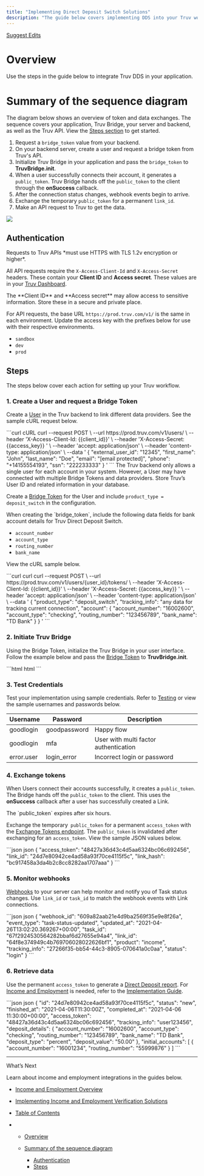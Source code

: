```yaml
---
title: "Implementing Direct Deposit Switch Solutions"
description: "The guide below covers implementing DDS into your Truv workflow."
---
```


[Suggest Edits](/edit/implementation-direct-deposit-switch)

# Overview

Use the steps in the guide below to integrate Truv DDS in your application.

# Summary of the sequence diagram

The diagram below shows an overview of token and data exchanges. The sequence covers your application, Truv Bridge, your server and backend, as well as the Truv API. View the [Steps section](#steps) to get started.

1. Request a `bridge_token` value from your backend.
2. On your backend server, create a user and request a bridge token from Truv's API.
3. Initialize Truv Bridge in your application and pass the `bridge_token` to **TruvBridge.init**.
4. When a user successfully connects their account, it generates a `public_token`. Truv Bridge hands off the `public_token` to the client through the **onSuccess** callback.
5. After the connection status changes, webhook events begin to arrive.
6. Exchange the temporary `public_token` for a permanent `link_id`.
7. Make an API request to Truv to get the data.

![](/images/docs/371813e-Image_103_1.png)

## Authentication

<Info>
  Requests to Truv APIs *must use HTTPS with TLS 1.2v encryption or higher*.
</Info>

All API requests require the `X-Access-Client-Id` and `X-Access-Secret` headers. These contain your **Client ID** and **Access secret**. These values are in your [Truv Dashboard](https://dashboard.truv.com/app/development/keys).

<Warning>
  The **Client ID** and **Access secret** may allow access to sensitive information. Store these in a secure and private place.
</Warning>

For API requests, the base URL `https://prod.truv.com/v1/` is the same in each environment. Update the access key with the prefixes below for use with their respective environments.

* `sandbox`
* `dev`
* `prod`

## Steps

The steps below cover each action for setting up your Truv workflow.

### 1. Create a User and request a Bridge Token

Create a [User](/reference/users) in the Truv backend to link different data providers. See the sample cURL request below.

<CodeGroup>
  ```curl cURL
  curl --request POST \
       --url https://prod.truv.com/v1/users/ \
       --header 'X-Access-Client-Id: {{client_id}}' \
       --header 'X-Access-Secret: {{access_key}}	' \
       --header 'accept: application/json' \
       --header 'content-type: application/json' \
       --data '
  {
       "external_user_id": "12345",
       "first_name": "John",
       "last_name": "Doe",
       "email": "[email protected]",
       "phone": "+14155554193",
       "ssn": "222233333"
  }
  '
  ```
</CodeGroup>

<Warning>
  The Truv backend only allows a single user for each account in your system. However, a User may have connected with multiple Bridge Tokens and data providers. Store Truv’s User ID and related information in your database.
</Warning>

Create a [Bridge Token](/reference/bridge-token) for the User and include `product_type = deposit_switch` in the configuration.

<Info>
  When creating the `bridge_token`, include the following data fields for bank account details for Truv Direct Deposit Switch.

  * `account_number`
  * `account_type`
  * `routing_number`
  * `bank_name`
</Info>

View the cURL sample below.

<CodeGroup>
  ```curl curl
  curl --request POST \
       --url https://prod.truv.com/v1/users/{user_id}/tokens/ \
       --header 'X-Access-Client-Id: {{client_id}}' \
       --header 'X-Access-Secret: {{access_key}}	' \
       --header 'accept: application/json' \
       --header 'content-type: application/json' \
       --data '
  {
       "product_type": "deposit_switch",
       "tracking_info": "any data for tracking current connection",
       "account": {
            "account_number": "16002600",
            "account_type": "checking",
            "routing_number": "123456789",
            "bank_name": "TD Bank"
       }
  }
  '
  ```
</CodeGroup>

### 2. Initiate Truv Bridge

Using the Bridge Token, initialize the Truv Bridge in your user interface. Follow the example below and pass the [Bridge Token](/reference/bridge-token) to **TruvBridge.init**.

<CodeGroup>
  ```html html
  <script src="https://cdn.truv.com/bridge.js"></script>
  <script>
    // Step 2 - Call your back end to retrieve a bridge_token from truv
    const bridgeToken = <%= Value returned by API call to acquire bridge_token %>

    // Step 3 - Initialize Bridge
    const bridge = TruvBridge.init({
          bridgeToken: bridgeToken.bridge_token,
      })
  </script>
  ```
</CodeGroup>

### 3. Test Credentials

Test your implementation using sample credentials. Refer to [Testing](/docs/testing) or view the sample usernames and passwords below.

| Username   | Password     | Description                           |
| ---------- | ------------ | ------------------------------------- |
| goodlogin  | goodpassword | Happy flow                            |
| goodlogin  | mfa          | User with multi factor authentication |
| error.user | login\_error | Incorrect login or password           |

### 4. Exchange tokens

When Users connect their accounts successfully, it creates a `public_token`. The Bridge hands off the `public_token` to the client. This uses the **onSuccess** callback after a user has successfully created a Link.

<Info>
  The `public_token` expires after six hours.
</Info>

Exchange the temporary` public_token` for a permanent `access_token` with the [Exchange Tokens endpoint](/reference/link_exchange_token_flow). The `public_token` is invalidated after exchanging for an `access_token`. View the sample JSON values below.

<CodeGroup>
  ```json json
  {
    "access_token": "48427a36d43c4d5aa6324bc06c692456",
    "link_id": "24d7e80942ce4ad58a93f70ce4115f5c",
    "link_hash": "bc917458a3da4b2c8cc8282aa1707aaa"
  }
  ```
</CodeGroup>

### 5. Monitor webhooks

[Webhooks](/docs/webhooks) to your server can help monitor and notify you of Task status changes. Use `link_id` or `task_id` to match the webhook events with Link connections.

<CodeGroup>
  ```json json
  {
      "webhook_id": "609a82aab21e4d9ba2569f35e9e8f26a",
      "event_type": "task-status-updated",
      "updated_at": "2021-04-26T13:02:20.369267+00:00",
      "task_id": "67f2924530564282bbaf6d27655e94a4",
      "link_id": "64f8e374949c4b769706028022626bf1",
      "product": "income",
      "tracking_info": "27266f35-bb54-44c3-8905-070641a0c0aa",
      "status": "login"
  }
  ```
</CodeGroup>

### 6. Retrieve data

Use the permanent `access_token` to generate a [Direct Deposit report](/reference/dds_report). For [Income and Employment](/reference/income_verification) is needed, refer to the [Implementation Guide](/docs/implementation-income-and-employment).

<CodeGroup>
  ```json json
  {
    "id": "24d7e80942ce4ad58a93f70ce4115f5c",
    "status": "new",
    "finished_at": "2021-04-06T11:30:00Z",
    "completed_at": "2021-04-06 11:30:00+00:00",
    "access_token": "48427a36d43c4d5aa6324bc06c692456",
    "tracking_info": "user123456",
    "deposit_details": {
      "account_number": "16002600",
      "account_type": "checking",
      "routing_number": "123456789",
      "bank_name": "TD Bank",
      "deposit_type": "percent",
      "deposit_value": "50.00"
    },
    "initial_accounts": [
      {
        "account_number": "16001234",
        "routing_number": "55999876"
      }
    ]
  ```
</CodeGroup>

***

What’s Next

Learn about income and employment integrations in the guides below.

* [Income and Employment Overview](/docs/income-and-employment)
* [Implementing Income and Employment Verification Solutions](/docs/implementation-income-and-employment)

* [Table of Contents](#)

* * [Overview](#overview)

  * [Summary of the sequence diagram](#summary-of-the-sequence-diagram)

    * [Authentication](#authentication)
    * [Steps](#steps)
